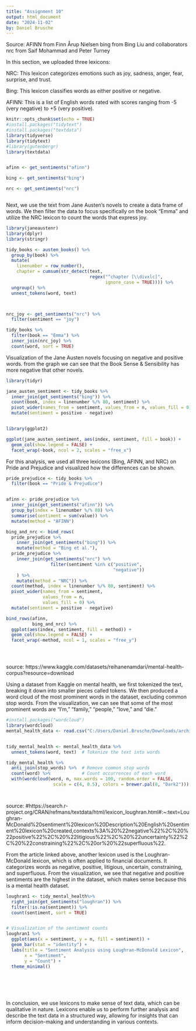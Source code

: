 ---
title: "Assignment 10"
output: html_document
date: "2024-11-02"
by: Daniel Brusche
---


Source: AFINN from Finn Årup Nielsen bing from Bing Liu and collaborators nrc from Saif Mohammad and Peter Turney

In this section, we uploaded three lexicons:

NRC: This lexicon categorizes emotions such as joy, sadness, anger, fear, surprise, and trust.

Bing: This lexicon classifies words as either positive or negative.

AFINN: This is a list of English words rated with scores ranging from -5 (very negative) to +5 (very positive). 
```{r setup, include=TRUE}
knitr::opts_chunk$set(echo = TRUE)
#install.packages("tidytext")
#install.packages("textdata")
library(tidyverse)
library(tidytext)
#library(gutenbergr)
library(textdata)  


afinn <- get_sentiments("afinn")

bing <- get_sentiments("bing")

nrc <- get_sentiments("nrc")



```

Next, we use the text from Jane Austen's novels to create a data frame of words. We then filter the data to focus specifically on the book "Emma" and utilize the NRC lexicon to count the words that express joy.


```{r cars, echo=TRUE}
library(janeaustenr)
library(dplyr)
library(stringr)

tidy_books <- austen_books() %>%
  group_by(book) %>%
  mutate(
    linenumber = row_number(),
    chapter = cumsum(str_detect(text, 
                                regex("^chapter [\\divxlc]", 
                                      ignore_case = TRUE)))) %>%
  ungroup() %>%
  unnest_tokens(word, text)



nrc_joy <- get_sentiments("nrc") %>% 
  filter(sentiment == "joy")

tidy_books %>%
  filter(book == "Emma") %>%
  inner_join(nrc_joy) %>%
  count(word, sort = TRUE)
```

Visualization of the Jane Austen novels focusing on negative and positive words. from the graph we can see that the Book Sense & Sensibility has more negative that other novels.


```{r pressure, echo=TRUE}
library(tidyr)

jane_austen_sentiment <- tidy_books %>%
  inner_join(get_sentiments("bing")) %>%
  count(book, index = linenumber %/% 80, sentiment) %>%
  pivot_wider(names_from = sentiment, values_from = n, values_fill = 0) %>% 
  mutate(sentiment = positive - negative)


library(ggplot2)

ggplot(jane_austen_sentiment, aes(index, sentiment, fill = book)) +
  geom_col(show.legend = FALSE) +
  facet_wrap(~book, ncol = 2, scales = "free_x")
```
For this analysis, we used all three lexicons (Bing, AFINN, and NRC) on Pride and Prejudice and visualized how the differences can be shown.

```{r sure, echo=TRUE}

pride_prejudice <- tidy_books %>% 
  filter(book == "Pride & Prejudice")


afinn <- pride_prejudice %>% 
  inner_join(get_sentiments("afinn")) %>% 
  group_by(index = linenumber %/% 80) %>% 
  summarise(sentiment = sum(value)) %>% 
  mutate(method = "AFINN")

bing_and_nrc <- bind_rows(
  pride_prejudice %>% 
    inner_join(get_sentiments("bing")) %>%
    mutate(method = "Bing et al."),
  pride_prejudice %>% 
    inner_join(get_sentiments("nrc") %>% 
                 filter(sentiment %in% c("positive", 
                                         "negative"))
    ) %>%
    mutate(method = "NRC")) %>%
  count(method, index = linenumber %/% 80, sentiment) %>%
  pivot_wider(names_from = sentiment,
              values_from = n,
              values_fill = 0) %>% 
  mutate(sentiment = positive - negative)

bind_rows(afinn, 
          bing_and_nrc) %>%
  ggplot(aes(index, sentiment, fill = method)) +
  geom_col(show.legend = FALSE) +
  facet_wrap(~method, ncol = 1, scales = "free_y")





```

source: https://www.kaggle.com/datasets/reihanenamdari/mental-health-corpus?resource=download 

Using a dataset from Kaggle on mental health, we first tokenized the text, breaking it down into smaller pieces called tokens. We then produced a word cloud of the most prominent words in the dataset, excluding common stop words. From the visualization, we can see that some of the most prominent words are "I'm," "family," "people," "love," and "die."

```{r pp, echo=TRUE}
#install.packages("wordcloud")
library(wordcloud)
mental_health_data <- read.csv("C:/Users/Daniel.Brusche/Downloads/archive/mental_health.csv")


tidy_mental_health <- mental_health_data %>%
  unnest_tokens(word, text)  # Tokenize the text into words

tidy_mental_health %>%
  anti_join(stop_words) %>%  # Remove common stop words
  count(word) %>%            # Count occurrences of each word
  with(wordcloud(word, n, max.words = 100, random.order = FALSE, 
                  scale = c(4, 0.5), colors = brewer.pal(8, "Dark2")))




```

source: #https://search.r-project.org/CRAN/refmans/textdata/html/lexicon_loughran.html#:~:text=Loughran-McDonald%20sentiment%20lexicon%20Description%20English%20sentiment%20lexicon%20created,contexts%3A%20%22negative%22%2C%20%22positive%22%2C%20%22litigious%22%2C%20%22uncertainty%22%2C%20%22constraining%22%2C%20or%20%22superfluous%22. 

From the article linked above, another lexicon used is the Loughran-McDonald lexicon, which is often applied to financial documents. It categorizes words as negative, positive, litigious, uncertain, constraining, and superfluous. From the visualization, we see that negative and positive sentiments are the highest in the dataset, which makes sense because this is a mental health dataset.

```{r pressure2, echo=TRUE}
loughran1 <- tidy_mental_health%>%
  right_join(get_sentiments("loughran")) %>%
  filter(!is.na(sentiment)) %>%
  count(sentiment, sort = TRUE)


# Visualization of the sentiment counts
loughran1 %>%
  ggplot(aes(x = sentiment, y = n, fill = sentiment)) +
  geom_bar(stat = "identity") +
  labs(title = "Sentiment Analysis using Loughran-McDonald Lexicon",
       x = "Sentiment",
       y = "Count") +
  theme_minimal()







```
In conclusion, we use lexicons to make sense of text data, which can be qualitative in nature. Lexicons enable us to perform further analysis and describe the text data in a structured way, allowing for insights that can inform decision-making and understanding in various contexts.
 